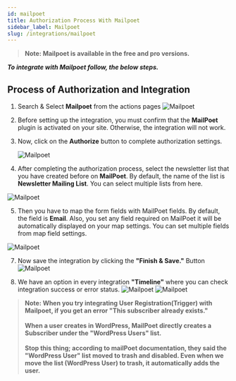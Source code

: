 ```yaml
---
id: mailpoet
title: Authorization Process With Mailpoet
sidebar_label: Mailpoet
slug: /integrations/mailpoet
---
```




> **Note: Mailpoet is available in the free and pro versions.**

**_To integrate with Mailpoet follow, the below steps._**

## Process of Authorization and Integration

1. Search & Select **Mailpoet** from the actions pages
   <Image src="actions/mailpoet/_select-mailpoet" alt="Mailpoet" w="1020" h="350" />

2. Before setting up the integration, you must confirm that the **MailPoet** plugin is activated on your site. Otherwise, the integration will not work.

3. Now, click on the **Authorize** button to complete authorization settings.

   <Image src="actions/mailpoet/_authorize" alt="Mailpoet" w="1020" h="350" />

4.	After completing the authorization process, select the newsletter list that you have created before on **MailPoet**. By default, the name of the list is **Newsletter Mailing List**. You can select multiple lists from here.

   <Image src="actions/mailpoet/_select-list" alt="Mailpoet" w="1020" h="350" />


5.	Then you have to map the form fields with MailPoet fields. By default, the field is **Email**. Also, you set any field required on MailPoet it will be automatically displayed on your map settings. You can set multiple fields from map field settings.
   <Image src="actions/mailpoet/_field-mapping" alt="Mailpoet" w="1020" h="350" />


7. Now save the integration by clicking the **"Finish & Save."** Button
    <Image src="actions/mailpoet/_finish-and-save" alt="Mailpoet" w="1020" h="350"/>

8. We have an option in every integration **"Timeline"** where you can check integration success or error status.
    <Image src="actions/mailpoet/_integration-dashbord" alt="Mailpoet" w="1020" h="350" />
    <Image src="actions/mailpoet/_timeline" alt="Mailpoet" w="1020" h="350" />

> **Note: When you try integrating User Registration(Trigger) with Mailpoet, if you get an error "This subscriber already exists." <br/>  <br/> When a user creates in WordPress, MailPoet directly creates a Subscriber under the "WordPress Users" list. <br/> <br/> Stop this thing; according to mailPoet documentation, they said the "WordPress User" list moved to trash and disabled. Even when we move the list (WordPress User) to trash, it automatically adds the user.**
 

 <Feedback/>